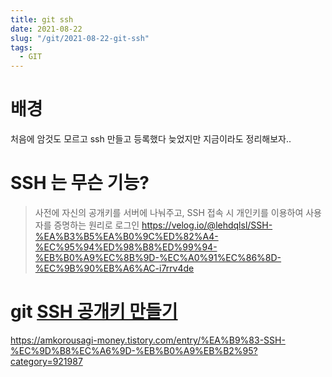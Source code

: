 ```yaml
---
title: git ssh
date: 2021-08-22
slug: "/git/2021-08-22-git-ssh"
tags:
  - GIT
---
```


# 배경
처음에 암것도 모르고
ssh 만들고 등록했다
늦었지만 지금이라도 정리해보자..

# SSH 는 무슨 기능?

> 사전에 자신의 공개키를 서버에 나눠주고, SSH 접속 시 개인키를 이용하여 사용자를 증명하는 원리로 로그인
https://velog.io/@lehdqlsl/SSH-%EA%B3%B5%EA%B0%9C%ED%82%A4-%EC%95%94%ED%98%B8%ED%99%94-%EB%B0%A9%EC%8B%9D-%EC%A0%91%EC%86%8D-%EC%9B%90%EB%A6%AC-i7rrv4de
# git [SSH 공개키 만들기](https://git-scm.com/book/ko/v2/Git-%EC%84%9C%EB%B2%84-SSH-%EA%B3%B5%EA%B0%9C%ED%82%A4-%EB%A7%8C%EB%93%A4%EA%B8%B0)





https://amkorousagi-money.tistory.com/entry/%EA%B9%83-SSH-%EC%9D%B8%EC%A6%9D-%EB%B0%A9%EB%B2%95?category=921987